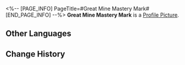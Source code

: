 <%-- [PAGE_INFO]
PageTitle=#Great Mine Mastery Mark#
[END_PAGE_INFO] --%>
{{Item Infobox
|id          = 250404
|image       = Item Great Mine Mastery Mark.png
|type        = Mission Item
|invCategory = Missions
|rarity      = 3
|effect      = 
|description = In the game Aetherium Wars, the proof of passing the Victory Zone test can be obtained by collecting four Mastery Marks, which qualifies you to participate in the championship. The Victory Zone of Great Mine grants you this proof, signifying your victory against the formidable championship contender, Giovanni.
}}
{{Description|''"You are a player who knows how to enjoy!"''}}
'''Great Mine Mastery Mark''' is a [[Profile Picture]].

==Other Languages==
{{Other Languages
|en   = Great Mine Mastery Mark
|zhs  = 大矿区的资格徽章
|zht  = 大礦區的資格徽章
|ja   = 大鉱区の資格バッジ
|ko   = 큰 광산구역 자격 배지
|es   = Insignia de maestría de la mina principal
|fr   = Badge de maîtrise de la Grande mine
|ru   = Значок мастерства Большой шахты
|th   = ตราชัยชนะจาก Great Mine
|vi   = Huy Hiệu Tư Cách Khu Mỏ Khổng Lồ
|de   = Meisterschaftsmarke der Großen Mine
|id   = Lencana Kualifikasi Great Mine
|pt   = Marca de Maestria da Grande Mina
}}

==Change History==
{{Change History|1.4}}